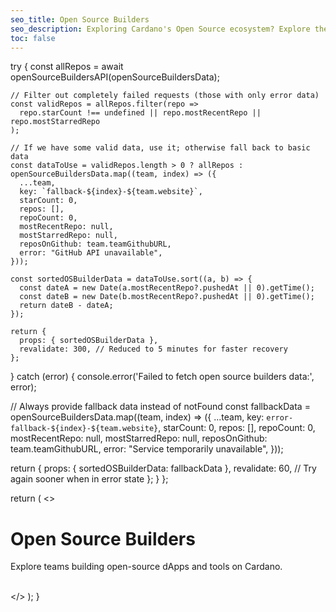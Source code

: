 ```yaml
---
seo_title: Open Source Builders
seo_description: Exploring Cardano's Open Source ecosystem? Explore the developer teams building tools, frameworks, and dApps that drive innovation on Cardano.
toc: false
---
```



  try {
    const allRepos = await openSourceBuildersAPI(openSourceBuildersData);
    
    // Filter out completely failed requests (those with only error data)
    const validRepos = allRepos.filter(repo => 
      repo.starCount !== undefined || repo.mostRecentRepo || repo.mostStarredRepo
    );
    
    // If we have some valid data, use it; otherwise fall back to basic data
    const dataToUse = validRepos.length > 0 ? allRepos : openSourceBuildersData.map((team, index) => ({
      ...team,
      key: `fallback-${index}-${team.website}`,
      starCount: 0,
      repos: [],
      repoCount: 0,
      mostRecentRepo: null,
      mostStarredRepo: null,
      reposOnGithub: team.teamGithubURL,
      error: "GitHub API unavailable",
    }));
    
    const sortedOSBuilderData = dataToUse.sort((a, b) => {
      const dateA = new Date(a.mostRecentRepo?.pushedAt || 0).getTime();
      const dateB = new Date(b.mostRecentRepo?.pushedAt || 0).getTime();
      return dateB - dateA;
    });

    return {
      props: { sortedOSBuilderData },
      revalidate: 300, // Reduced to 5 minutes for faster recovery
    };

} catch (error) {
console.error('Failed to fetch open source builders data:', error);

// Always provide fallback data instead of notFound
const fallbackData = openSourceBuildersData.map((team, index) => ({
  ...team,
  key: `error-fallback-${index}-${team.website}`,
  starCount: 0,
  repos: [],
  repoCount: 0,
  mostRecentRepo: null,
  mostStarredRepo: null,
  reposOnGithub: team.teamGithubURL,
  error: "Service temporarily unavailable",
}));

return {
props: { sortedOSBuilderData: fallbackData },
revalidate: 60, // Try again sooner when in error state
};
}
};

  return (
    <>
      <h1 className="_mt-2 _text-4xl _font-bold _tracking-tight _text-slate-900 dark:_text-slate-100">
        Open Source Builders
      </h1>
      <p className="_mt-6 _leading-7 first:_mt-0">
        Explore teams building open-source dApps and tools on Cardano.
      </p>
      <br />
      <OpenSourceBuildersTable data={sortedOSBuilderData} />
    </>
  );
}
